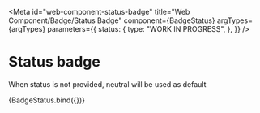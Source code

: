 <!-- @license CC0-1.0 -->


<Meta
  id="web-component-status-badge"
  title="Web Component/Badge/Status Badge"
  component={BadgeStatus}
  argTypes={argTypes}
  parameters={{
    status: {
      type: "WORK IN PROGRESS",
    },
  }}
/>

# Status badge

When status is not provided, neutral will be used as default

<Canvas>
  <Story name="Default" args={defaultArgs}>
    {BadgeStatus.bind({})}
  </Story>
</Canvas>

<ArgsTable story="Default" />
